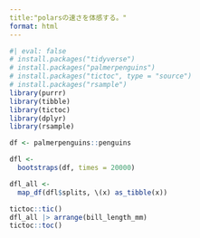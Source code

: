 ```yaml
---
title:"polarsの速さを体感する。"
format: html
---
```


```r
#| eval: false
# install.packages("tidyverse")
# install.packages("palmerpenguins")
# install.packages("tictoc", type = "source")
# install.packages("rsample")
library(purrr)
library(tibble)
library(tictoc)
library(dplyr)
library(rsample)
```
```r
df <- palmerpenguins::penguins

dfl <-
  bootstraps(df, times = 20000)
```

```r
dfl_all <-
  map_df(dfl$splits, \(x) as_tibble(x))
```

```r
tictoc::tic()
dfl_all |> arrange(bill_length_mm)
tictoc::toc()
```
```python

```

			
  

